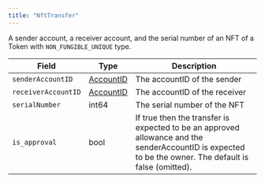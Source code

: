 ---
title: "NftTransfer"
---


A sender account, a receiver account, and the serial number of an NFT of a Token with `NON_FUNGIBLE_UNIQUE` type.

| Field               | Type                                                                                       | Description                                                                                                                                            |
| ------------------- | ------------------------------------------------------------------------------------------ | ------------------------------------------------------------------------------------------------------------------------------------------------------ |
| `senderAccountID`   | [AccountID](/hedera/sdks-and-apis/hedera-api/basic-types/accountid) | The accountID of the sender                                                                                                                            |
| `receiverAccountID` | [AccountID](/hedera/sdks-and-apis/hedera-api/basic-types/accountid) | The accountID of the receiver                                                                                                                          |
| `serialNumber`      | int64                                                                                      | The serial number of the NFT                                                                                                                           |
| `is_approval`       | bool                                                                                       | If true then the transfer is expected to be an approved allowance and the senderAccountID is expected to be the owner. The default is false (omitted). |
